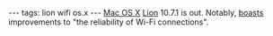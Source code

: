 ---
tags: lion wifi os.x
---
[[Mac OS X]] [[Lion]] 10.7.1 is out. Notably, [http://support.apple.com/kb/HT4764 boasts] improvements to "the reliability of Wi-Fi connections".
